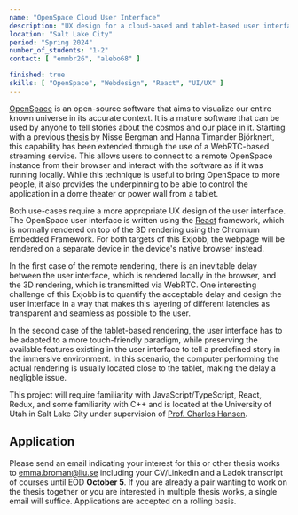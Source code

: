 ```yaml
---
name: "OpenSpace Cloud User Interface"
description: "UX design for a cloud-based and tablet-based user interface"
location: "Salt Lake City"
period: "Spring 2024"
number_of_students: "1-2"
contact: [ "emmbr26", "alebo68" ]

finished: true
skills: [ "OpenSpace", "Webdesign", "React", "UI/UX" ]
---
```


[OpenSpace](https://openspaceproject.com) is an open-source software that aims to visualize our entire known universe in its accurate context.  It is a mature software that can be used by anyone to tell stories about the cosmos and our place in it.  Starting with a previous [thesis](http://liu.diva-portal.org/smash/record.jsf?pid=diva2:1686604) by Nisse Bergman and Hanna Timander Björknert, this capability has been extended through the use of a WebRTC-based streaming service.  This allows users to connect to a remote OpenSpace instance from their browser and interact with the software as if it was running locally.  While this technique is useful to bring OpenSpace to more people, it also provides the underpinning to be able to control the application in a dome theater or power wall from a tablet.

Both use-cases require a more appropriate UX design of the user interface.  The OpenSpace user interface is written using the [React](https://react.dev/) framework, which is normally rendered on top of the 3D rendering using the Chromium Embedded Framework.  For both targets of this Exjobb, the webpage will be rendered on a separate device in the device's native browser instead.

In the first case of the remote rendering, there is an inevitable delay between the user interface, which is rendered locally in the browser, and the 3D rendering, which is transmitted via WebRTC.  One interesting challenge of this Exjobb is to quantify the acceptable delay and design the user interface in a way that makes this layering of different latencies as transparent and seamless as possible to the user.

In the second case of the tablet-based rendering, the user interface has to be adapted to a more touch-friendly paradigm, while preserving the available features existing in the user interface to tell a predefined story in the immersive environment. In this scenario, the computer performing the actual rendering is usually located close to the tablet, making the delay a negligble issue.

This project will require familiarity with JavaScript/TypeScript, React, Redux, and some familiarity with C++ and is located at the University of Utah in Salt Lake City under supervision of [Prof. Charles Hansen](https://users.cs.utah.edu/~hansen/).

## Application
Please send an email indicating your interest for this or other thesis works to [emma.broman@liu.se](mailto:emma.broman@liu.se) including your CV/LinkedIn and a Ladok transcript of courses until EOD **October 5**. If you are already a pair wanting to work on the thesis together or you are interested in multiple thesis works, a single email will suffice.
Applications are accepted on a rolling basis.
